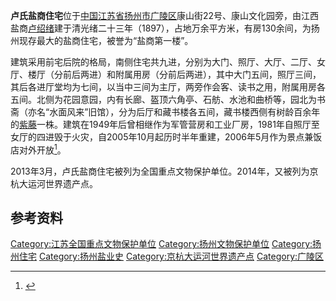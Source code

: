 {{文物保护单位
| 级别 = 全国
| 图片 = [[File:Former_Residence_of_Lu_Shaoxu_02_2011-04.jpg|260px]]<br><small>卢氏盐商住宅模型，陈列于扬州[[中国淮扬菜博物馆|中国淮扬菜博物馆]]。</small>
| 名称 = 卢氏盐商住宅
| 编号 = 7-982
| 分类 = 古建筑
| 时代 = [[清朝|清]]
| 所在 = [[江苏省|江苏省]][[扬州市|扬州市]][[广陵区|广陵区]]
| 登录 = 2013年3月
}}
'''卢氏盐商住宅'''位于[[中国|中国]][[江苏省|江苏省]][[扬州市|扬州市]][[广陵区|广陵区]]康山街22号、康山文化园旁，由江西盐商[[卢绍绪|卢绍绪]]建于清光绪二十三年（1897），占地万余平方米，有房130余间，为扬州现存最大的盐商住宅，被誉为“盐商第一楼”。

建筑采用前宅后院的格局，南侧住宅共九进，分别为大门、照厅、大厅、二厅、女厅、楼厅（分前后两进）和附属用房（分前后两进），其中大门五间，照厅三间，其后各进厅堂均为七间，以当中三间为主厅，两旁作会客、读书之用，附属用房各五间。北侧为花园意园，内有长廊、盔顶六角亭、石舫、水池和曲桥等，园北为书斋（亦名“水面风来”旧馆），分为后厅和藏书楼各五间，藏书楼西侧有树龄百余年的[[紫藤|紫藤]]一株。建筑在1949年后曾相继作为军管营房和工业厂房，1981年自照厅至女厅的四进毁于火灾，自2005年10月起历时半年重建，2006年5月作为景点兼饭店对外开放<ref>{{cite web|url=http://www.yzglq.gov.cn/Html/mingshengguji/200813090256.html|title=《卢氏盐商住宅》|accessdate=2014-06-26|work=|publisher=广陵区政府|archive-date=2016-03-08|archive-url=https://web.archive.org/web/20160308080605/http://www.yzglq.gov.cn/Html/mingshengguji/200813090256.html|dead-url=no}}</ref>。

2013年3月，卢氏盐商住宅被列为全国重点文物保护单位。2014年，又被列为京杭大运河世界遗产点。

== 参考资料 ==
{{reflist|2}}
{{Jiangsu-stub}}
{{DEFAULTSORT:L}}
{{commons|Category:Former Residence of Lu Shaoxu}}

{{大运河世界文化遗产}}
{{江苏全国重点文物保护单位}}

[[Category:江苏全国重点文物保护单位|Category:江苏全国重点文物保护单位]]
[[Category:扬州文物保护单位|Category:扬州文物保护单位]]
[[Category:扬州住宅|Category:扬州住宅]]
[[Category:扬州盐业史|Category:扬州盐业史]]
[[Category:京杭大运河世界遗产点|Category:京杭大运河世界遗产点]]
[[Category:广陵区|Category:广陵区]]